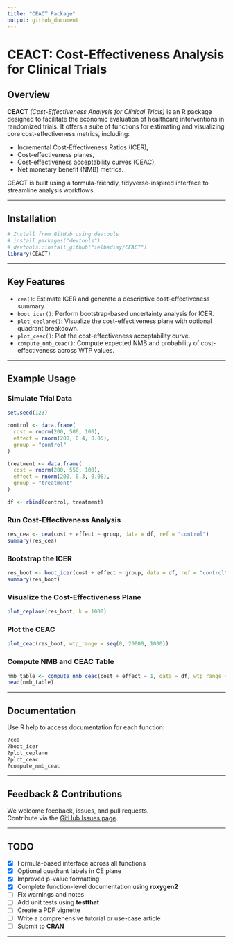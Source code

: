 ```yaml
---
title: "CEACT Package"
output: github_document
---
```


# CEACT: Cost-Effectiveness Analysis for Clinical Trials

## Overview

**CEACT** *(Cost-Effectiveness Analysis for Clinical Trials)* is an R package designed to facilitate the economic evaluation of healthcare interventions in randomized trials. It offers a suite of functions for estimating and visualizing core cost-effectiveness metrics, including:

- Incremental Cost-Effectiveness Ratios (ICER),
- Cost-effectiveness planes,
- Cost-effectiveness acceptability curves (CEAC),
- Net monetary benefit (NMB) metrics.

CEACT is built using a formula-friendly, tidyverse-inspired interface to streamline analysis workflows.

---

## Installation

```r
# Install from GitHub using devtools
# install.packages("devtools")
# devtools::install_github("ielbadisy/CEACT")
library(CEACT)
```

---

## Key Features

- `cea()`: Estimate ICER and generate a descriptive cost-effectiveness summary.
- `boot_icer()`: Perform bootstrap-based uncertainty analysis for ICER.
- `plot_ceplane()`: Visualize the cost-effectiveness plane with optional quadrant breakdown.
- `plot_ceac()`: Plot the cost-effectiveness acceptability curve.
- `compute_nmb_ceac()`: Compute expected NMB and probability of cost-effectiveness across WTP values.

---

## Example Usage

### Simulate Trial Data

```r
set.seed(123)

control <- data.frame(
  cost = rnorm(200, 500, 100),
  effect = rnorm(200, 0.4, 0.05),
  group = "control"
)

treatment <- data.frame(
  cost = rnorm(200, 550, 100),
  effect = rnorm(200, 0.3, 0.06),
  group = "treatment"
)

df <- rbind(control, treatment)
```

### Run Cost-Effectiveness Analysis

```r
res_cea <- cea(cost + effect ~ group, data = df, ref = "control")
summary(res_cea)
```

### Bootstrap the ICER

```r
res_boot <- boot_icer(cost + effect ~ group, data = df, ref = "control", R = 300)
summary(res_boot)
```

### Visualize the Cost-Effectiveness Plane

```r
plot_ceplane(res_boot, k = 1000)
```

### Plot the CEAC

```r
plot_ceac(res_boot, wtp_range = seq(0, 20000, 1000))
```

### Compute NMB and CEAC Table

```r
nmb_table <- compute_nmb_ceac(cost + effect ~ 1, data = df, wtp_range = seq(0, 20000, 1000))
head(nmb_table)
```

---

## Documentation

Use R help to access documentation for each function:

```r
?cea
?boot_icer
?plot_ceplane
?plot_ceac
?compute_nmb_ceac
```

---

## Feedback & Contributions

We welcome feedback, issues, and pull requests.  
Contribute via the [GitHub Issues page](https://github.com/ielbadisy/CEACT/issues).

---

## TODO

- [x] Formula-based interface across all functions
- [x] Optional quadrant labels in CE plane
- [x] Improved p-value formatting
- [x] Complete function-level documentation using **roxygen2**
- [ ] Fix warnings and notes
- [ ] Add unit tests using **testthat**
- [ ] Create a PDF vignette
- [ ] Write a comprehensive tutorial or use-case article
- [ ] Submit to **CRAN**

---



